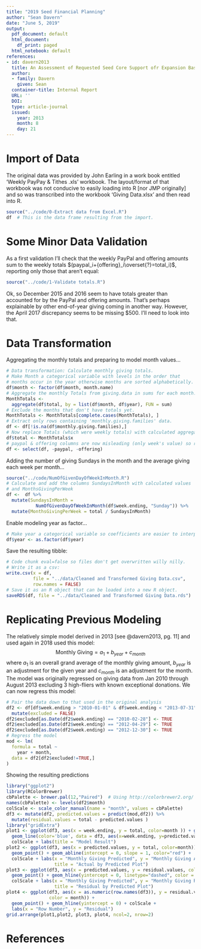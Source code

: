 ```yaml
---
title: "2019 Seed Financial Planning"
author: "Sean Davern"
date: "June 5, 2019"
output:
  pdf_document: default
  html_document:
    df_print: paged
  html_notebook: default
references:
- id: davern2013
  title: An Assessment of Requested Seed Core Support ofr Expansion Based on Analysis of Giving
  author:
  - family: Davern
    given: Sean
  container-title: Internal Report
  URL: ''
  DOI: 
  type: article-journal
  issued:
    year: 2013
    month: 8
    day: 21
---
```


# Import of Data
The original data was provided by John Earling in a work book entitled 'Weekly PayPay & Tithes .xls' workbook.  The layout/format of that workbook was not conducive to easily loading into R [nor JMP originally] and so was transcribed into the workbook 'Giving Data.xlsx' and then read into R.

```r
source("../code/0-Extract data from Excel.R")
df  # This is the data frame resulting from the import.
```
# Some Minor Data Validation
As a first validation I'll check that the weekly PayPal and offering amounts sum to the weekly totals $(paypal_i+{offering}_i\overset{?}=total_i)$, reporting only those that aren't equal:
```r
source("../code/1-Validate totals.R")
```
Ok, so December 2015 and 2016 seem to have totals greater than accounted for by the PayPal and offering amounts.  That's perhaps explainable by other end-of-year giving coming in another way.  However, the April 2017 discrepancy seems to be missing $500.  I'll need to look into that.

# Data Transformation

Aggregating the monthly totals and preparing to model month values...
```r
# Data transformation: Calculate monthly giving totals.
# Make Month a categorical variable with levels in the order that
# months occur in the year otherwise months are sorted alphabetically.
df$month <- factor(df$month, month.name)
# Aggregate the monthly Totals from giving.data in sums for each month.
MonthTotals <- 
  aggregate(df$total, by = list(df$month, df$year), FUN = sum)
# Exclude the months that don't have totals yet.
MonthTotals <- MonthTotals[complete.cases(MonthTotals), ]
# Extract only rows containing 'monthly.giving.families' data.
df <- df[!is.na(df$monthly.giving.families),]
# Now replace Totals (which were weekly totals) with calculated aggregates
df$total <- MonthTotals$x
# paypal & offering columns are now misleading (only week's value) so remove them.
df <- select(df, -paypal, -offering) 
```
Adding the number of giving Sundays in the month and the average giving each week per month...
```r
source("../code/NumOfGivenDayOfWeekInMonth.R")
# Calculate and add the columns SundaysInMonth with calculated values
# and MonthsGivingPerWeek
df <-  df %>%
  mutate(SundaysInMonth =
           NumOfGivenDayOfWeekInMonth(df$week.ending, "Sunday")) %>%
  mutate(MonthsGivingPerWeek = total / SundaysInMonth)
```
Enable modeling year as factor...
```r
# Make year a categorical variable so coefficients are easier to interpret.
df$year <- as.factor(df$year)
```
Save the resulting tibble:
```r
# Code chunk eval=false so files don't get overwritten willy nilly.
# Write it as a csv:
write.csv(x = df,
          file = "../data/Cleaned and Transformed Giving Data.csv",
          row.names = FALSE)
# Save it as an R object that can be loaded into a new R object.
saveRDS(df, file = "../data/Cleaned and Transformed Giving Data.rds")
```

# Replicating Previous Modeling
The relatively simple model derived in 2013 [see @davern2013, pg. 11] and used again in 2018 used this model:
$$\text{Monthly Giving} = a_1+b_{year}+c_{month}$$
where $a_1$ is an overall grand average of the monthly giving amount, $b_{year}$ is an adjustment for the given year and $c_{month}$ is an adjustment for the month. The model was originally regressed on giving data from Jan 2010 through August 2013 excluding 3 high-fliers with known exceptional donations.
We can now regress this model:
```r
# Pair the data down to that used in the original analysis
df2 <- df[df$week.ending > "2010-01-01" & df$week.ending < "2013-07-31",] %>%
  mutate(excluded = FALSE)
df2$excluded[as.Date(df2$week.ending) == "2010-02-28"] <- TRUE
df2$excluded[as.Date(df2$week.ending) == "2012-04-29"] <- TRUE
df2$excluded[as.Date(df2$week.ending) == "2012-12-30"] <- TRUE
# Regress the model
mod <- lm(
  formula = total ~
    year + month,
  data = df2[df2$excluded!=TRUE,]
)
```

Showing the resulting predictions

```r
library("ggplot2")
library(RColorBrewer)
cbPalette <- brewer.pal(12,"Paired")  # Using http://colorbrewer2.org/
names(cbPalette) <- levels(df2$month)
colScale <- scale_color_manual(name = "month", values = cbPalette)
df3 <- mutate(df2, predicted.values = predict(mod,df2)) %>%
  mutate(residual.values = total - predicted.values )
library("gridExtra")
plot1 <- ggplot(df3, aes(x = week.ending, y = total, color=month )) + geom_point() +
  geom_line(color='blue', data = df3, aes(x=week.ending, y=predicted.values)) +
  colScale + labs(title = "Model Result")
plot2 <- ggplot(df3, aes(x = predicted.values, y = total, color=month)) + 
  geom_point() + geom_abline(intercept = 0, slope = 1, color="red") +
  colScale + labs(x = "Monthly Giving Predicted", y = "Monthly Giving Actual",
                  title = "Actual by Predicted Plot")
plot3 <- ggplot(df3, aes(x = predicted.values, y = residual.values, color = month)) +
  geom_point() + geom_hline(yintercept = 0, linetype="dashed", color = "blue") +
  colScale + labs(x = "Monthly Giving Predicted", y = "Monthly Giving Residual",
                  title = "Residual by Predicted Plot")
plot4 <- ggplot(df3, aes(x = as.numeric(row.names(df3)), y = residual.values, 
                color = month)) + 
  geom_point() + geom_hline(yintercept = 0) + colScale +
  labs(x = "Row Number", y = "Residual")
grid.arrange(plot1,plot2, plot3, plot4, ncol=2, nrow=2)
```



# References
